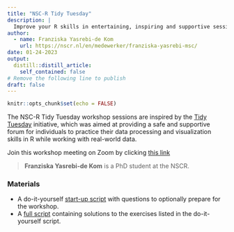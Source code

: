 ```yaml
---
title: "NSC-R Tidy Tuesday"
description: |
  Improve your R skills in entertaining, inspiring and supportive sessions moderated by your own colleagues.
author:
  - name: Franziska Yasrebi-de Kom
    url: https://nscr.nl/en/medewerker/franziska-yasrebi-msc/
date: 01-24-2023
output:
  distill::distill_article:
    self_contained: false
# Remove the following line to publish
draft: false
---
```



```r
knitr::opts_chunk$set(echo = FALSE)
```

The NSC-R Tidy Tuesday workshop sessions are inspired by the [Tidy Tuesday](https://www.tidytuesday.com/) initiative, which was aimed at providing a safe and supportive forum for individuals to practice their data processing and visualization skills in R while working with real-world data.





Join this workshop meeting on Zoom by clicking [this link](https://us02web.zoom.us/j/81146395699?pwd=cG5FNWxZRC9aOUhxV2s0UUVXMW9EQT09)


> **Franziska Yasrebi-de Kom** is a PhD student at the NSCR.


### Materials

- A do-it-yourself [start-up script](https://nscrweb.netlify.app/Materials/2023-01-24-nsc-r-tidy-tuesday/Franziska_tidy_tuesday_final_empty_script_to_prepare_for_participants.R) with questions to optionally prepare for the workshop.
- A [full script](https://nscrweb.netlify.app/Materials/2023-01-24-nsc-r-tidy-tuesday/Franziska_tidy_tuesday_final.R) containing solutions to the exercises listed in the do-it-yourself script.  

